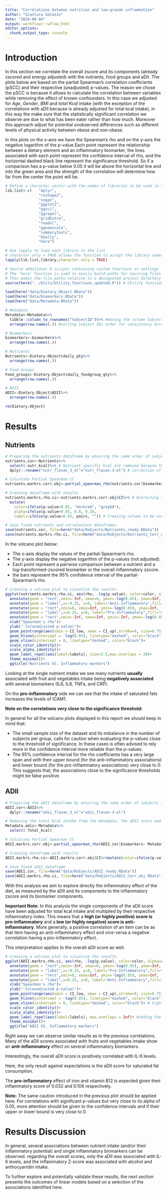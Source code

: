 ```yaml
---
title: "Correlations between nutrition and low-grande inflammation"
author: "Gianluca Galazzo"
date: "2024-08-04"
output: workflowr::wflow_html
editor_options:
  chunk_output_type: console
---
```



# Introduction

In this section we correlate the overall zscore and its components (already zscored and energy adjusted) with the nutrients, food groups and aDII. The plots below are based on the partial Spearman's correlation coefficients (pSCC) and their respective (unadjusted) p-values. 
The reason we chose the pSCC is because it allows to calculate the correlation between variables while removing the effect of known confounders. 
In this case we adjusted for *Age*, *Gender*, *BMI* and *total Kcal* intake (with the exception of the correlations with aDII because is already adjusted for total kcal intake), in this way the make sure that the statistically significant correlation we observe are due to what has been eater rather than how much. Moreover this approach adjust for potential unobserved differences such as different levels of physical activity between obese and non-obese.


In this plots on the x-axis we have the Spearman's rho and on the y-axis the negative logarithm of the p-value.Each point represent the relationship between a dietary element and an inflammatory biomarker, the lines associated with each point represent the confidence interval of rho, and the horizontal dashed black line represent the significance threshold.
So if a comparison has a p-value below 0.05 it will be above the horizontal line and into the green area and the strength of the correlation will determine how far from the center the point will be.

```r
# Define a character vector with the names of libraries to be used in the analysis
lib.list<-c(   "dplyr",   
               "reshape2",   
               "vegan",   
               "ggplot2",   
               "ggsci",   
               "ggrepel",   
               "gridExtra",
               "readxl",
               "ggnewscale",
               "summarytools",
               "GGally",
               "here")

# Use lapply to load each library in the list
# character.only = TRUE allows the function to accept the library names as character strings
lapply(lib.list,library,character.only = TRUE)

# Source additional R scripts containing custom functions or settings
# The 'here' function is used to easily build paths for sourcing files
# This makes the file paths relative to a designated project directory
source(here("../Utils/Utility_functions_updated.R")) # Utility functions
```

```r

load(here("data/Dietary_Object.RData"))
load(here("data/biomarkers.RData"))
load(here("data/Metadata.RData"))

```

```r

# Metadata
Metadata<-Metadata%>%
  tibble::column_to_rownames("SubjectID")%>% #moving the column SubjectID to the rownames of the dataframe
  arrange(row.names(.)) #sorting subject IDs order for consistency across dataframes

# Biomarkers
biomarkers<-biomarkers%>%
  arrange(row.names(.))

# Nutrients
Nutrients<-Dietary.Object$daily_qty%>%
  arrange(row.names(.)) 

# Food Groups
Food_groups<-Dietary.Object$daily_foodgroup_qty%>%
  arrange(row.names(.)) 

# ADII
ADII<-Dietary.Object$ADII%>%
  arrange(row.names(.)) 

rm(Dietary.Object)

```

# Results {.tabset}

## Nutrients

```r

# Preparing the nutrients dataframe by ensuring the same order of subjects ID, fixing issues due to variable names and removing unused variables
nutrients.cor<-Nutrients%>%
  select(-nutr_kcal)%>% # Nutrient specific kcal are removed because the partial-Spearman CC already corrects for the total Kcal intake
  dplyr::rename("nutr_flavan_3_ol"="nutr_flavan-3-ol") # correction of the name to avoid errors due to the hyphen

# Calculate Partial Spearman CC
nutrients.markrs.corr.obj<-partial_spearman_rho(nutrients.cor|biomarkers~ Metadata, adj.method = "TSBH")

# Creating dataframe with results
nutrients.markrs.rho.ci<-nutrients.markrs.corr.obj$CI%>% # Extracting the CI, p-values, and adjusted p-values
  mutate(
    color=ifelse(p.value<0.05, "darkred", "grey60"),
    alpha=ifelse(p.value<0.05, 0.8, 0.3),
    labels=ifelse(p.value<0.05, pairs, "")) # Creating column to be used for the plot

# Save fixed nutrients and correlations dataframes
save(nutrients.cor, file=here("data/Robjects/Nutrients_ready.RData"))
save(nutrients.markrs.rho.ci, file=here("data/Robjects/Nutrients_Corr_obj.RData"))
```

In the volcano plot below:

- The x-axis display the values of the partial-Spearman's rho.
- The y-axis display the negative logarithm of the p-values (not adjusted).
- Each point represent a pairwise comparison between a nutrient and a log-transformed-zscored biomarker or the overall inflammatory zscore.
- the bars represent the 95% confidence interval of the partial-Spearman's rho.

```r

# Creating a volcano plot to visualise the results
ggplot(nutrients.markrs.rho.ci, aes(rho, -log(p.value), color=color, alpha=alpha))+
  annotate(geom = "rect",xmin=-Inf, xmax=0, ymin=-log(0.05), ymax=Inf, fill="forestgreen", alpha=0.25)+
  annotate(geom = "label",x=-0.25, y=8, label="Anti-Inflammatory",fill="forestgreen", alpha=0.2)+
  annotate(geom = "rect",xmin=0, xmax=Inf, ymin=-log(0.05), ymax=Inf, fill="darkred", alpha=0.2)+
  annotate(geom = "label",x=0.25, y=8, label="Pro-Inflammatory",fill="darkred", alpha=0.2)+
  annotate(geom = "rect",xmin=-Inf, xmax=Inf, ymin=-Inf, ymax=-log(0.05), fill="gray40", alpha=0.2)+
  xlab("Spearman's rho")+
  ylab("-ln(unadjusted p-value)")+
  geom_pointrange(aes(xmin = CI_low, xmax = CI_up),stroke=0, size=0.75)+
  geom_hline(yintercept = -log(0.05), linetype="dashed", color="black")+
  geom_vline(xintercept = 0, linetype="dashed", color="black")+
  scale_color_identity()+
  scale_alpha_identity()+
  geom_label_repel(aes(label=labels), size=3.5,max.overlaps = 20)+
  theme_minimal()+
  ggtitle("Nutrients VS. Inflammatory markers")
```

Looking at the single nutrient intake we see many nutrients **usually** associated with fruit and vegetables intake being **negatively associated** with several biomarkers (IL6, IL8, TNFa, and CRP).

On the **pro-inflammatory** side we can see that the intake of saturated fats increases the levels of ICAM1.

**Note on the correlations very close to the significance threshold:**

In general for all the volcano plots displayed in this report we should keep in mind that:

- The small sample size of the dataset and its imbalance in the number of subjects per group, calls for caution when evaluating the p-values close to the threshold of significance. In these cases is often advised to rely more in the confidence interval more reliable than the p-values.
- The 95% confidence interval for the rho coefficients has a very large span and with their upper bound (for the anti-inflammatory associations) and lower bound (for the pro-inflammatory associations) very close to 0. This suggests that, the associations close to the significance thresholds might be false positive.  

## ADII

```r

# Preparing the aDII dataframe by ensuring the same order of subjects ID and fixing issues due to variable names
ADII.cor<-ADII%>%
  dplyr::rename("adii_flavan_3_ol"="adii_flavan-3-ol")

# Removing the total kcal intake from the metadata. The aDII score and its components are already adjusted for total kcal intake.
Metadata.adii<-Metadata%>%
  select(-Total_kcal)

# Calculate Partial Spearman CC
ADII.markrs.corr.obj<-partial_spearman_rho(ADII.cor|biomarkers~ Metadata.adii, adj.method = "TSBH")

# Creating dataframe with results
ADII.markrs.rho.ci<-ADII.markrs.corr.obj$CI%>%mutate(color=ifelse(p.value<0.05, "darkred", "grey60"),alpha=ifelse(p.value<0.05, 0.8, 0.3),labels=ifelse(p.value<0.05, pairs, ""))

# Save fixed aDII dataframe
save(ADII.cor, file=here("data/Robjects/ADII_ready.RData"))
save(ADII.markrs.rho.ci, file=here("data/Robjects/ADII_Corr_obj.RData"))

```

With this analysis we aim to explore directly the inflammatory effect of the diet, as measured by the aDII and its components to the inflammatory zscore and its biomarker components.

**Important Note:** In this analysis the single components of the aDII score have been adjusted for total kcal intake and multiplied by their respective inflammatory index. This means that a **high (or highly positive) score is pro-inflammatory** and a **low (or highly negative) score is anti-inflammatory**. More generally, a positive correlation of an item can be as that item having an anti-inflammatory effect and vice-versa a negative correlation having a pro-inflammatory effect.

This interpretation applies to the overall aDII score as well.

```r

# Creating a volcano plot to visualise the results
ggplot(ADII.markrs.rho.ci, aes(rho, -log(p.value), color=color, alpha=alpha))+
  annotate(geom = "rect",xmin=-Inf, xmax=0, ymin=-log(0.05), ymax=Inf, fill="darkred", alpha=0.25)+ # creating the red area in the plot
  annotate(geom = "label",x=-0.25, y=8, label="Pro-Inflammatory",fill="darkred", alpha=0.2)+ # adding the area label
  annotate(geom = "rect",xmin=0, xmax=Inf, ymin=-log(0.05), ymax=Inf, fill="forestgreen", alpha=0.2)+ # creating the green area in the plot
  annotate(geom = "label",x=0.25, y=8, label="Anti-Inflammatory",fill="forestgreen", alpha=0.2)+ # adding the area label
  xlab("Spearman's rho")+
  ylab("-ln(unadjusted p-value)")+
  geom_pointrange(aes(xmin = CI_low, xmax = CI_up),stroke=0, size=0.75)+ # adding the confidence interval lines
  geom_hline(yintercept = -log(0.05), linetype="dashed", color="black")+ # highlighting the significance threshold
  geom_vline(xintercept = 0, linetype="dashed", color="black")+ # highlighting the y-axis
  scale_color_identity()+
  scale_alpha_identity()+
  geom_label_repel(aes(label=labels), max.overlaps = Inf)+ #adding the description to the points
  theme_minimal()+
  ggtitle("ADII VS. Inflammatory markers")
```

Right away we can observe similar results as in the previous correlations. Many of the aDII scores associated with fruits and vegetables intake show an **anti-inflammatory** effect on several inflammatory biomarkers. 

Interestingly, the overall aDII score is positively correlated with IL-6 levels. 

Here, the only result against expectations is the aDII score for saturated fat consumption.

The  **pro-inflammatory** effect of iron and vitamin B12 is expected given their inflammatory score of 0.032 and 0.106 respectively.

**Note:**
The same caution introduced in the previous plot should be applied here. For correlations with significant p-values but very close to its alpha of 0.05, more attention should be given to the confidence intervals and if their upper or lower bound is very close to 0.


# Results Discussion

In general, several associations between nutrient intake (and/or their inflammatory potential) and single inflammatory biomarkers can be observed. regarding the overall scores, only the aDII was associated with IL-6 levels, and the inflammatory Z-score was associated with alcohol and anthocyanidin intake.

To further explore and potentially validate these results, the next section presents the outcomes of linear models based on a selection of the associations identified here.
